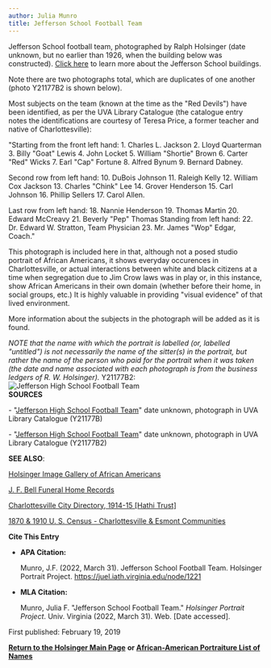 ```yaml
---
author: Julia Munro
title: Jefferson School Football Team
---
```

Jefferson School football team, photographed by Ralph Holsinger (date unknown, but no earlier than 1926, when the building below was constructed). [Click here](http://juel.iath.virginia.edu/node/2165 "Jefferson School") to learn more about the Jefferson School buildings.

Note there are two photographs total, which are duplicates of one another (photo Y21177B2 is shown below).

Most subjects on the team (known at the time as the "Red Devils") have been identified, as per the UVA Library Catalogue (the catalogue entry notes the identifications are courtesy of Teresa Price, a former teacher and native of Charlottesville): 

"Starting from the front left hand: 1. Charles L. Jackson 2. Lloyd Quarterman 3. Billy "Goat" Lewis 4. John Locket 5. William "Shortie" Brown 6. Carter "Red" Wicks 7. Earl "Cap" Fortune 8. Alfred Bynum 9. Bernard Dabney. 

Second row from left hand: 10. DuBois Johnson 11. Raleigh Kelly 12. William Cox Jackson 13. Charles "Chink" Lee 14. Grover Henderson 15. Carl Johnson 16. Phillip Sellers 17. Carol Allen. 

Last row from left hand: 18. Nannie Henderson 19. Thomas Martin 20. Edward McCreavy 21. Beverly "Pep" Thomas Standing from left hand: 22. Dr. Edward W. Stratton, Team Physician 23. Mr. James "Wop" Edgar, Coach." 

This photograph is included here in that, although not a posed studio portrait of African Americans, it shows everyday occurences in Charlottesville, or actual interactions between white and black citizens at a time when segregation due to Jim Crow laws was in play or, in this instance, show African Americans in their own domain (whether before their home, in social groups, etc.) It is highly valuable in providing "visual evidence" of that lived environment. 

More information about the subjects in the photograph will be added as it is found.

_NOTE that the name with which the portrait is labelled (or, labelled "untitled") is not necessarily the name of the sitter(s) in the portrait, but rather the name of the person who paid for the portrait when it was taken (the date and name associated with each photograph is from the business ledgers of R. W. Holsinger)._ Y21177B2:  
![Jefferson High School Football Team](https://iiif.lib.virginia.edu/iiif/uva-lib:1051561/full/778,561/0/default.jpg "Jefferson High School Football Team")  
**SOURCES** 

\- "[Jefferson High School Football Team](https://v3.lib.virginia.edu/sources/images/items/uva-lib:1051560 "Jefferson High School Football Team")" date unknown, photograph in UVA Library Catalogue (Y21177B)  
  

\- "[Jefferson High School Football Team](https://v3.lib.virginia.edu/sources/images/items/uva-lib:1051561 "Jefferson High School Football Team")" date unknown, photograph in UVA Library Catalogue (Y21177B2)

**SEE ALSO**:

[Holsinger Image Gallery of African Americans](http://rwholsingerphotos.org/images.php "Holsinger Image Gallery of African Americans")

[J. F. Bell Funeral Home Records](http://www2.vcdh.virginia.edu/afam/raceandplace/perl_scripts/funeral_search.html "J. F. Bell Funeral Home Database")

[Charlottesville City Directory, 1914-15 \[Hathi Trust\]](https://catalog.hathitrust.org/Record/101954103 "Charlottesville City Directory, 1914-15") 

[1870 & 1910 U. S. Census - Charlottesville & Esmont Communities](http://www2.vcdh.virginia.edu/afam/raceandplace/census/search_both.html "1870 & 1910 U. S. Census: Charlottesville and Esmont Communities")

**Cite This Entry**

*   **APA Citation:**
    
    Munro, J.F. (2022, March 31). Jefferson School Football Team. Holsinger Portrait Project. https://juel.iath.virginia.edu/node/1221
    
*   **MLA Citation:**
    
    Munro, Julia F. "Jefferson School Football Team." _Holsinger Portrait Project_. Univ. Virginia (2022, March 31). Web. \[Date accessed\].
    

First published: February 19, 2019

[**Return to the Holsinger Main Page**](http://juel.iath.virginia.edu/node/980) **or [African-American Portraiture List of Names](http://juel.iath.virginia.edu/node/996)**